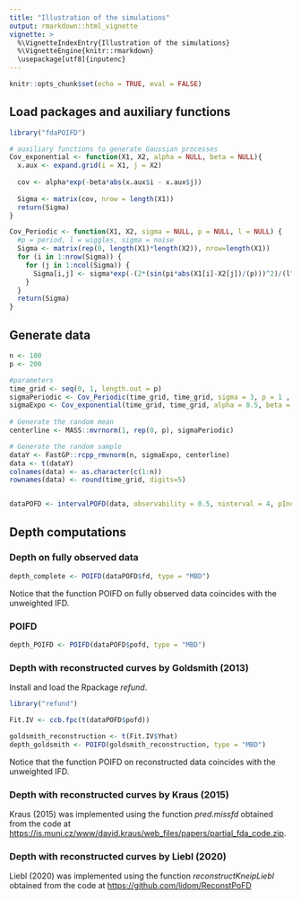 ```yaml
---
title: "Illustration of the simulations"
output: rmarkdown::html_vignette
vignette: >
  %\VignetteIndexEntry{Illustration of the simulations}
  %\VignetteEngine{knitr::rmarkdown}
  \usepackage[utf8]{inputenc}
---
```


```r
knitr::opts_chunk$set(echo = TRUE, eval = FALSE)
```

## Load packages and auxiliary functions
```r
library("fdaPOIFD")

# auxiliary functions to generate Gaussian processes
Cov_exponential <- function(X1, X2, alpha = NULL, beta = NULL){
  x.aux <- expand.grid(i = X1, j = X2)
  
  cov <- alpha*exp(-beta*abs(x.aux$i - x.aux$j))
  
  Sigma <- matrix(cov, nrow = length(X1))
  return(Sigma)
}

Cov_Periodic <- function(X1, X2, sigma = NULL, p = NULL, l = NULL) {
  #p = period, l = wiggles, sigma = noise
  Sigma <- matrix(rep(0, length(X1)*length(X2)), nrow=length(X1))
  for (i in 1:nrow(Sigma)) {
    for (j in 1:ncol(Sigma)) {
      Sigma[i,j] <- sigma*exp(-(2*(sin(pi*abs(X1[i]-X2[j])/(p)))^2)/(l^2))
    }
  }
  return(Sigma)
}

```

## Generate data
```r
n <- 100
p <- 200

#parameters
time_grid <- seq(0, 1, length.out = p)
sigmaPeriodic <- Cov_Periodic(time_grid, time_grid, sigma = 3, p = 1 , l = 0.5)
sigmaExpo <- Cov_exponential(time_grid, time_grid, alpha = 0.5, beta = 5)
  
# Generate the random mean
centerline <- MASS::mvrnorm(1, rep(0, p), sigmaPeriodic)

# Generate the random sample
dataY <- FastGP::rcpp_rmvnorm(n, sigmaExpo, centerline)
data <- t(dataY)
colnames(data) <- as.character(c(1:n))
rownames(data) <- round(time_grid, digits=5)


dataPOFD <- intervalPOFD(data, observability = 0.5, ninterval = 4, pIncomplete = 0.75)
```

## Depth computations

### Depth on fully observed data
```r
depth_complete <- POIFD(dataPOFD$fd, type = "MBD")
```
Notice that the function POIFD on fully observed data coincides with the unweighted IFD.

### POIFD 
```r
depth_POIFD <- POIFD(dataPOFD$pofd, type = "MBD")
```

### Depth with reconstructed curves by Goldsmith (2013)
Install and load the Rpackage *refund*.

```r
library("refund")

Fit.IV <- ccb.fpc(t(dataPOFD$pofd))

goldsmith_reconstruction <- t(Fit.IV$Yhat)
depth_goldsmith <- POIFD(goldsmith_reconstruction, type = "MBD")
```

Notice that the function POIFD on reconstructed data coincides with the unweighted IFD.

### Depth with reconstructed curves by Kraus (2015)
Kraus (2015) was implemented using the function *pred.missfd* obtained from the code at [https://is.muni.cz/www/david.kraus/web_files/papers/partial_fda_code.zip](https://is.muni.cz/www/david.kraus/web_files/papers/partial_fda_code.zip).

### Depth with reconstructed curves by Liebl (2020)

Liebl (2020) was implemented using the function *reconstructKneipLiebl* obtained from the code at [https://github.com/lidom/ReconstPoFD](https://github.com/lidom/ReconstPoFD)
